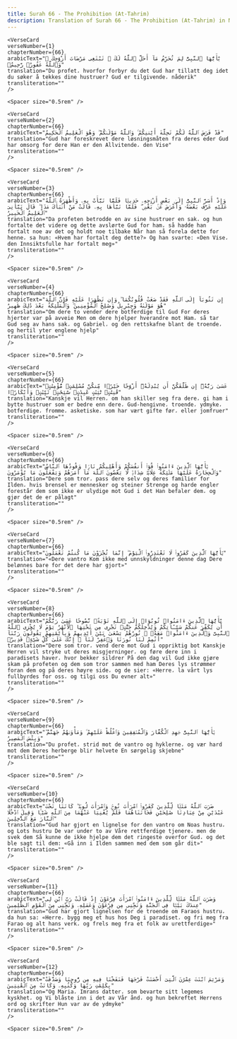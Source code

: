 ```yaml
---
title: Surah 66 - The Prohibition (At-Tahrim)  
description: Translation of Surah 66 - The Prohibition (At-Tahrim) in Norwegian
---
```







    <VerseCard 
    verseNumber={1}
    chapterNumber={66}
    arabicText="يَٰٓأَيُّهَا ٱلنَّبِىُّ لِمَ تُحَرِّمُ مَآ أَحَلَّ ٱللَّهُ لَكَ ۖ تَبْتَغِى مَرْضَاتَ أَزْوَٰجِكَ ۚ وَٱللَّهُ غَفُورٌۭ رَّحِيمٌۭ"
    translation="Du profet، hvorfor forbyr du det Gud har tillatt deg idet du søker å tekkes dine hustruer? Gud er tilgivende، nåderik"
    transliteration=""
    />

    <Spacer size="0.5rem" />
                
    <VerseCard 
    verseNumber={2}
    chapterNumber={66}
    arabicText="قَدْ فَرَضَ ٱللَّهُ لَكُمْ تَحِلَّةَ أَيْمَٰنِكُمْ ۚ وَٱللَّهُ مَوْلَىٰكُمْ ۖ وَهُوَ ٱلْعَلِيمُ ٱلْحَكِيمُ"
    translation="Gud har foreskrevet dere løsningsmåten fra deres eder Gud har omsorg for dere Han er den Allvitende، den Vise"
    transliteration=""
    />

    <Spacer size="0.5rem" />
                
    <VerseCard 
    verseNumber={3}
    chapterNumber={66}
    arabicText="وَإِذْ أَسَرَّ ٱلنَّبِىُّ إِلَىٰ بَعْضِ أَزْوَٰجِهِۦ حَدِيثًۭا فَلَمَّا نَبَّأَتْ بِهِۦ وَأَظْهَرَهُ ٱللَّهُ عَلَيْهِ عَرَّفَ بَعْضَهُۥ وَأَعْرَضَ عَنۢ بَعْضٍۢ ۖ فَلَمَّا نَبَّأَهَا بِهِۦ قَالَتْ مَنْ أَنۢبَأَكَ هَٰذَا ۖ قَالَ نَبَّأَنِىَ ٱلْعَلِيمُ ٱلْخَبِيرُ"
    translation="Da profeten betrodde en av sine hustruer en sak، og hun fortalte det videre og dette avslørte Gud for ham، så hadde han fortalt noe av det og holdt noe tilbake Når han så forela dette for henne، sa hun: «Hvem har fortalt deg dette?» Og han svarte: «Den Vise، den Innsiktsfulle har fortalt meg»"
    transliteration=""
    />

    <Spacer size="0.5rem" />
                
    <VerseCard 
    verseNumber={4}
    chapterNumber={66}
    arabicText="إِن تَتُوبَآ إِلَى ٱللَّهِ فَقَدْ صَغَتْ قُلُوبُكُمَا ۖ وَإِن تَظَٰهَرَا عَلَيْهِ فَإِنَّ ٱللَّهَ هُوَ مَوْلَىٰهُ وَجِبْرِيلُ وَصَٰلِحُ ٱلْمُؤْمِنِينَ ۖ وَٱلْمَلَٰٓئِكَةُ بَعْدَ ذَٰلِكَ ظَهِيرٌ"
    translation="Om dere to vender dere botferdige til Gud For deres hjerter var på avveie Men om dere hjelper hverandre mot Ham، så tar Gud seg av hans sak، og Gabriel، og den rettskafne blant de troende، og hertil yter englene hjelp"
    transliteration=""
    />

    <Spacer size="0.5rem" />
                
    <VerseCard 
    verseNumber={5}
    chapterNumber={66}
    arabicText="عَسَىٰ رَبُّهُۥٓ إِن طَلَّقَكُنَّ أَن يُبْدِلَهُۥٓ أَزْوَٰجًا خَيْرًۭا مِّنكُنَّ مُسْلِمَٰتٍۢ مُّؤْمِنَٰتٍۢ قَٰنِتَٰتٍۢ تَٰٓئِبَٰتٍ عَٰبِدَٰتٍۢ سَٰٓئِحَٰتٍۢ ثَيِّبَٰتٍۢ وَأَبْكَارًۭا"
    translation="Kanskje vil Herren، om han skiller seg fra dere، gi ham i bytte hustruer som er bedre enn dere، Gud-hengivne، troende، ydmyke، botferdige، fromme، asketiske، som har vært gifte før، eller jomfruer"
    transliteration=""
    />

    <Spacer size="0.5rem" />
                
    <VerseCard 
    verseNumber={6}
    chapterNumber={66}
    arabicText="يَٰٓأَيُّهَا ٱلَّذِينَ ءَامَنُوا۟ قُوٓا۟ أَنفُسَكُمْ وَأَهْلِيكُمْ نَارًۭا وَقُودُهَا ٱلنَّاسُ وَٱلْحِجَارَةُ عَلَيْهَا مَلَٰٓئِكَةٌ غِلَاظٌۭ شِدَادٌۭ لَّا يَعْصُونَ ٱللَّهَ مَآ أَمَرَهُمْ وَيَفْعَلُونَ مَا يُؤْمَرُونَ"
    translation="Dere som tror، pass dere selv og deres familier for Ilden، hvis brensel er mennesker og steiner Strenge og harde engler forestår dem som ikke er ulydige mot Gud i det Han befaler dem، og gjør det de er pålagt"
    transliteration=""
    />

    <Spacer size="0.5rem" />
                
    <VerseCard 
    verseNumber={7}
    chapterNumber={66}
    arabicText="يَٰٓأَيُّهَا ٱلَّذِينَ كَفَرُوا۟ لَا تَعْتَذِرُوا۟ ٱلْيَوْمَ ۖ إِنَّمَا تُجْزَوْنَ مَا كُنتُمْ تَعْمَلُونَ"
    translation="«Dere vantro Kom ikke med unnskyldninger denne dag Dere belønnes bare for det dere har gjort»"
    transliteration=""
    />

    <Spacer size="0.5rem" />
                
    <VerseCard 
    verseNumber={8}
    chapterNumber={66}
    arabicText="يَٰٓأَيُّهَا ٱلَّذِينَ ءَامَنُوا۟ تُوبُوٓا۟ إِلَى ٱللَّهِ تَوْبَةًۭ نَّصُوحًا عَسَىٰ رَبُّكُمْ أَن يُكَفِّرَ عَنكُمْ سَيِّـَٔاتِكُمْ وَيُدْخِلَكُمْ جَنَّٰتٍۢ تَجْرِى مِن تَحْتِهَا ٱلْأَنْهَٰرُ يَوْمَ لَا يُخْزِى ٱللَّهُ ٱلنَّبِىَّ وَٱلَّذِينَ ءَامَنُوا۟ مَعَهُۥ ۖ نُورُهُمْ يَسْعَىٰ بَيْنَ أَيْدِيهِمْ وَبِأَيْمَٰنِهِمْ يَقُولُونَ رَبَّنَآ أَتْمِمْ لَنَا نُورَنَا وَٱغْفِرْ لَنَآ ۖ إِنَّكَ عَلَىٰ كُلِّ شَىْءٍۢ قَدِيرٌۭ"
    translation="Dere som tror، vend dere mot Gud i oppriktig bot Kanskje Herren vil stryke ut deres misgjerninger، og føre dere inn i paradisets haver، hvor bekker sildrer På den dag vil Gud ikke gjøre skam på profeten og dem som tror sammen med ham Deres lys strømmer foran dem og på deres høyre side، og de sier: «Herre، la vårt lys fullbyrdes for oss، og tilgi oss Du evner alt»"
    transliteration=""
    />

    <Spacer size="0.5rem" />
                
    <VerseCard 
    verseNumber={9}
    chapterNumber={66}
    arabicText="يَٰٓأَيُّهَا ٱلنَّبِىُّ جَٰهِدِ ٱلْكُفَّارَ وَٱلْمُنَٰفِقِينَ وَٱغْلُظْ عَلَيْهِمْ ۚ وَمَأْوَىٰهُمْ جَهَنَّمُ ۖ وَبِئْسَ ٱلْمَصِيرُ"
    translation="Du profet، strid mot de vantro og hyklerne، og vær hard mot dem Deres herberge blir helvete En sørgelig skjebne"
    transliteration=""
    />

    <Spacer size="0.5rem" />
                
    <VerseCard 
    verseNumber={10}
    chapterNumber={66}
    arabicText="ضَرَبَ ٱللَّهُ مَثَلًۭا لِّلَّذِينَ كَفَرُوا۟ ٱمْرَأَتَ نُوحٍۢ وَٱمْرَأَتَ لُوطٍۢ ۖ كَانَتَا تَحْتَ عَبْدَيْنِ مِنْ عِبَادِنَا صَٰلِحَيْنِ فَخَانَتَاهُمَا فَلَمْ يُغْنِيَا عَنْهُمَا مِنَ ٱللَّهِ شَيْـًۭٔا وَقِيلَ ٱدْخُلَا ٱلنَّارَ مَعَ ٱلدَّٰخِلِينَ"
    translation="Gud har gjort en lignelse for den vantro om Noas hustru، og Lots hustru De var under to av Våre rettferdige tjenere، men de svek dem Så kunne de ikke hjelpe dem det ringeste overfor Gud، og det ble sagt til dem: «Gå inn i Ilden sammen med dem som går dit»"
    transliteration=""
    />

    <Spacer size="0.5rem" />
                
    <VerseCard 
    verseNumber={11}
    chapterNumber={66}
    arabicText="وَضَرَبَ ٱللَّهُ مَثَلًۭا لِّلَّذِينَ ءَامَنُوا۟ ٱمْرَأَتَ فِرْعَوْنَ إِذْ قَالَتْ رَبِّ ٱبْنِ لِى عِندَكَ بَيْتًۭا فِى ٱلْجَنَّةِ وَنَجِّنِى مِن فِرْعَوْنَ وَعَمَلِهِۦ وَنَجِّنِى مِنَ ٱلْقَوْمِ ٱلظَّٰلِمِينَ"
    translation="Gud har gjort lignelsen for de troende om Faraos hustru، da hun sa: «Herre، bygg meg et hus hos Deg i paradiset، og fri meg fra Farao og alt hans verk، og frels meg fra et folk av urettferdige»"
    transliteration=""
    />

    <Spacer size="0.5rem" />
                
    <VerseCard 
    verseNumber={12}
    chapterNumber={66}
    arabicText="وَمَرْيَمَ ٱبْنَتَ عِمْرَٰنَ ٱلَّتِىٓ أَحْصَنَتْ فَرْجَهَا فَنَفَخْنَا فِيهِ مِن رُّوحِنَا وَصَدَّقَتْ بِكَلِمَٰتِ رَبِّهَا وَكُتُبِهِۦ وَكَانَتْ مِنَ ٱلْقَٰنِتِينَ"
    translation="Og Maria، Imrans datter، som bevarte sitt legemes kyskhet، og Vi blåste inn i det av Vår ånd، og hun bekreftet Herrens ord og skrifter Hun var av de ydmyke"
    transliteration=""
    />

    <Spacer size="0.5rem" />
                